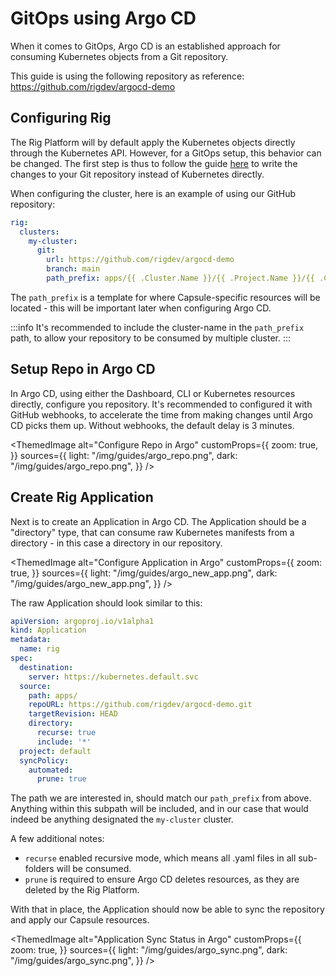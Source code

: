 
# GitOps using Argo CD

When it comes to GitOps, Argo CD is an established approach for consuming Kubernetes objects from a Git repository.

This guide is using the following repository as reference: https://github.com/rigdev/argocd-demo

## Configuring Rig

The Rig Platform will by default apply the Kubernetes objects directly through the Kubernetes API. However, for a GitOps setup, this behavior can be changed.
The first step is thus to follow the guide [here](/operator-manual/gitops#gitops-for-rig-platform-resource-changes) to write the changes to your Git repository instead of Kubernetes directly.

When configuring the cluster, here is an example of using our GitHub repository:

```yaml title="Helm values - Platform"
rig:
  clusters:
    my-cluster:
      git:
        url: https://github.com/rigdev/argocd-demo
        branch: main
        path_prefix: apps/{{ .Cluster.Name }}/{{ .Project.Name }}/{{ .Capsule.Name }}/
```

The `path_prefix` is a template for where Capsule-specific resources will be located - this will be important later when configuring Argo CD.

:::info
It's recommended to include the cluster-name in the `path_prefix` path, to allow your repository to be consumed by multiple cluster.
:::

## Setup Repo in Argo CD

In Argo CD, using either the Dashboard, CLI or Kubernetes resources directly, configure you repository. It's recommended to configured it with GitHub webhooks, to accelerate
the time from making changes until Argo CD picks them up. Without webhooks, the default delay is 3 minutes.

<ThemedImage
  alt="Configure Repo in Argo"
  customProps={{
    zoom: true,
  }}
  sources={{
    light: "/img/guides/argo_repo.png",
    dark: "/img/guides/argo_repo.png",
  }}
/>

## Create Rig Application

Next is to create an Application in Argo CD. The Application should be a "directory" type, that can consume raw Kubernetes manifests from a directory - in this case a directory in our repository.

<ThemedImage
  alt="Configure Application in Argo"
  customProps={{
    zoom: true,
  }}
  sources={{
    light: "/img/guides/argo_new_app.png",
    dark: "/img/guides/argo_new_app.png",
  }}
/>

The raw Application should look similar to this:

```yaml title="Argo CD Application"
apiVersion: argoproj.io/v1alpha1
kind: Application
metadata:
  name: rig
spec:
  destination:
    server: https://kubernetes.default.svc
  source:
    path: apps/
    repoURL: https://github.com/rigdev/argocd-demo.git
    targetRevision: HEAD
    directory:
      recurse: true
      include: '*'
  project: default
  syncPolicy:
    automated:
      prune: true
```

The path we are interested in, should match our `path_prefix` from above. Anything within this subpath will be included, and in our case that would
indeed be anything designated the `my-cluster` cluster.

A few additional notes:
- `recurse` enabled recursive mode, which means all .yaml files in all sub-folders will be consumed.
- `prune` is required to ensure Argo CD deletes resources, as they are deleted by the Rig Platform.


With that in place, the Application should now be able to sync the repository and apply our Capsule resources.

<ThemedImage
  alt="Application Sync Status in Argo"
  customProps={{
    zoom: true,
  }}
  sources={{
    light: "/img/guides/argo_sync.png",
    dark: "/img/guides/argo_sync.png",
  }}
/>
